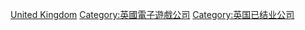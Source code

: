 [[Category:已結業電子遊戲公司|United Kingdom]]
[[Category:英國電子遊戲公司|Category:英國電子遊戲公司]]
[[Category:英国已结业公司|Category:英国已结业公司]]